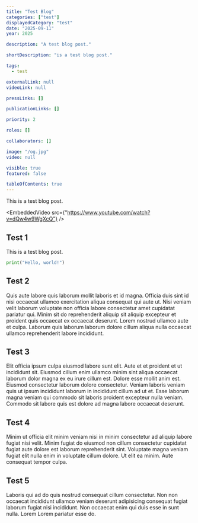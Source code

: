 ```yaml
---
title: "Test Blog"
categories: ["test"]
displayedCategory: "test"
date: "2025-09-11"
year: 2025

description: "A test blog post."

shortDescription: "is a test blog post."

tags:
  - test

externalLink: null
videoLink: null

pressLinks: []

publicationLinks: []

priority: 2

roles: []

collaborators: []

image: "/og.jpg"
video: null

visible: true
featured: false

tableOfContents: true
---
```


This is a test blog post.

<EmbeddedVideo src={"https://www.youtube.com/watch?v=dQw4w9WgXcQ"} />

## Test 1

This is a test blog post.

```python
print("Hello, world!")
```

## Test 2

Quis aute labore quis laborum mollit laboris et id magna. Officia duis sint id nisi occaecat ullamco exercitation aliqua consequat qui aute ut. Nisi veniam velit laborum voluptate non officia labore consectetur amet cupidatat pariatur qui. Minim sit do reprehenderit aliquip sit aliquip excepteur et proident quis occaecat ex occaecat deserunt. Lorem nostrud ullamco aute et culpa. Laborum quis laborum laborum dolore cillum aliqua nulla occaecat ullamco reprehenderit labore incididunt.

## Test 3

Elit officia ipsum culpa eiusmod labore sunt elit. Aute et et proident et ut incididunt sit. Eiusmod cillum enim ullamco minim sint aliqua occaecat laborum dolor magna ex eu irure cillum est. Dolore esse mollit anim est. Eiusmod consectetur laborum dolore consectetur. Veniam laboris veniam quis ut ipsum incididunt laborum in incididunt cillum ad ut et. Esse laborum magna veniam qui commodo sit laboris proident excepteur nulla veniam. Commodo sit labore quis est dolore ad magna labore occaecat deserunt.

## Test 4

Minim ut officia elit minim veniam nisi in minim consectetur ad aliquip labore fugiat nisi velit. Minim fugiat do eiusmod non cillum consectetur cupidatat fugiat aute dolore est laborum reprehenderit sint. Voluptate magna veniam fugiat elit nulla enim in voluptate cillum dolore. Ut elit ea minim. Aute consequat tempor culpa.

## Test 5

Laboris qui ad do quis nostrud consequat cillum consectetur. Non non occaecat incididunt ullamco veniam deserunt adipisicing consequat fugiat laborum fugiat nisi incididunt. Non occaecat enim qui duis esse in sunt nulla. Lorem Lorem pariatur esse do.
